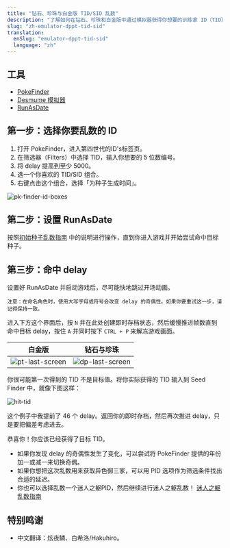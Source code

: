 ```yaml
---
title: "钻石、珍珠与白金版 TID/SID 乱数"
description: "了解如何在钻石、珍珠和白金版中通过模拟器获得你想要的训练家 ID（TID）与里 ID（SID）组合"
slug: "zh-emulator-dppt-tid-sid"
translation:
  enSlug: "emulator-dppt-tid-sid"
  language: "zh"
---
```


## 工具

- [PokeFinder](/pokefinder)
- [Desmume 模拟器](/desmume-setup)
- [RunAsDate](https://www.nirsoft.net/utils/run_as_date.html)

## 第一步：选择你要乱数的 ID

1. 打开 PokeFinder，进入第四世代的ID's标签页。
2. 在筛选器（Filters）中选择 TID，输入你想要的 5 位数编号。
3. 将 delay 提高到至少 5000。
4. 选一个你喜欢的 TID/SID 组合。
5. 右键点击这个组合，选择「为种子生成时间」。

![pk-finder-id-boxes](/images/Diamond-Pearl-Platinum/TID/pkfinder-ID-search.png)

## 第二步：设置 RunAsDate

按照[初始种子乱数指南](/dppt-initial-seed) 中的说明进行操作，直到你进入游戏并开始尝试命中目标种子。

## 第三步：命中 delay

设置好 RunAsDate 并启动游戏后，尽可能快地跳过开场动画。

```
注意：在命名角色时，使用大写字母或符号会改变 delay 的奇偶性。如果你要重试这一步，请记得保持一致。
```

进入下方这个界面后，按 `N` 并在此处创建即时存档状态，然后缓慢推进帧数直到命中目标 delay，按住 `A` 并同时按下 `CTRL + P` 来解冻游戏画面。

| 白金版                                                                       | 钻石与珍珠                                                                   |
| ---------------------------------------------------------------------------- | ---------------------------------------------------------------------------- |
| ![pt-last-screen](/images/Diamond-Pearl-Platinum/TID/pt-last-screen-tid.png) | ![dp-last-screen](/images/Diamond-Pearl-Platinum/TID/DP-last-screen-tid.png) |

你很可能第一次得到的 TID 不是目标值。将你实际获得的 TID 输入到 Seed Finder 中，就像下图这样：

![hit-tid](/images/Diamond-Pearl-Platinum/TID/hit-tid-pkfinder-ex.png)

这个例子中我提前了 46 个 delay。返回你的即时存档，然后再次推进 delay，只是要把偏差考虑进去。

恭喜你！你应该已经获得了目标 TID。

- 如果你发现 delay 的奇偶性发生了变化，可以尝试将 PokeFinder 提供的年份加一或减一来切换奇偶。
- 如果你想把这次乱数用来获取异色御三家，可以用 PID 选项作为筛选条件找出合适的延迟。
- 你也可以选择乱数一个迷人之躯PID，然后继续进行迷人之躯乱数！
  [迷人之躯乱数指南](/emulator-dppt-cute-charm)

## 特别鸣谢

- 中文翻译：炫夜鳞、白希洛/Hakuhiro。
